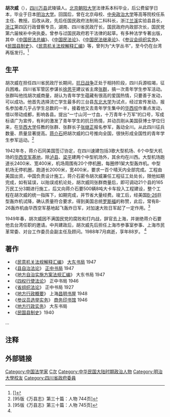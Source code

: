{{Infobox_officeholder
| name =  胡次威
| Sex = 男
| Native place = [[四川省|四川省]][[万县市|万县市]]
| now =
| period =
| party = {{kmt|22px}}
| date of birth = 1900年
| place of birth = {{QIN}}[[万县|万县]]
| date of death = 1988年
| place of death = {{PRC}}[[上海市|上海市]]
| educate =
*北京朝阳大学毕业 1923
*日本明治大学毕业 }}
'''胡次威'''（{{bd|1900年||1988年|}}），[[四川|四川]][[万县|万县]]武陵镇人。[[北京朝阳大学|北京朝阳大学]]法律系本科毕业，后公费留学日本，毕业于日本[[明治大学|明治大学]]。回国后，曾在北京母校、[[中央政治大学|中央政治大学]]等高等院校任系主任、教授。后改从政，先后任国民政府法制局二科科长，浙江[[兰溪|兰溪]]实验县县长，[[浙江|浙江]]第四区行政督察专员，湖南、四川省民政厅长，国民政府内政部次长，国民党第六届候补中央执委。曾参与过国民政府若干法律的起草。有多种法学专著出版，其中《[[中国民法总编|中国民法总编]]》、《[[中国民法论|中国民法论]]》、《[[中国民法继承论|中国民法继承论]]》、《[[参议会组织实务|参议会组织实务]]》、《[[民国县制史|民国县制史]]》、《[[民意机关法规解释汇编|民意机关法规解释汇编]]》等，曾列为“大学丛书”，至今仍在台湾再版发行。<ref>[{{Cite book | author = 万县志编撰委员会 | title = 万县志 | location = 四川 | publisher = 四川辞书出版社 | date = 1995年9月 |isbn= 7-80543-418-6}}]</ref>

== 生平 ==
胡次威在担任四川省民政厅长期间，[[抗日战争|抗日战争]]正处于相持阶段，四川兵源枯竭，征兵困难。四川省军管区参谋长[[徐思平|徐思平]]建议省主席[[张群|张群]]，搞一次青年学生参军活动。张群叫他找胡次威商量，胡认为青年学生蕴藏有很高的爱国热情，只要善于发动，可以成功。他首先选择流亡学生最多的三台县[[东北大学|东北大学]]为试点，经过宣传发动，报名参加者几乎占学生总数的一半，接着他又去青年学生集中的[[华西坝|华西坝]]作重点发动，借以带动成都，影响各县。提出“一寸山河一寸血，十万青年十万军”的口号，写成标语广为宣传，有利的激发了青年学生的抗日热情，并动员刚从美国获博士学位归来，在[[华西大学|华西大学]]任教的张群、张群长子[[张继正|张继正]]报名参军，轰动全川。从此四川征兵数量、质量显著提高。[[蒋介石|蒋介石]]把胡次威的口号推向全国，很快形成全国性的青年学生参军运动。<ref>[95版《万县志》第三十篇：人物 744页]</ref>

1942年冬，蒋介石同美国签订协定，在四川速建包括3歌大型机场、6个中型大机场的[[华西空军基地|华西空军基地]]，除[[泸县|泸县]]、[[梁平|梁平]]建两个中型机场外，其余均在川西。大型机场跑道长2400米、宽400米，机场周围有20个停机圈，每圈停1架大型轰炸机。中型机场无停机圈，跑道长2000米，宽400米，要求一百个晴天内全部完成。工程由美国出资，中国负责设计施工，蒋介石密令胡次威兼任工程征工处处长，限他如期完成，如有延误，以贻误戎机论处，胡次威同张群商量后，即可调动21个县的165万民工分3期进行施工，后又向蒋介石要500辆8吨大卡车投入工程建设，整个工程在胡次威的统一指挥下，如期完成，并节省大量经费。竣工后，经美国[[B-26|B-26]]巨型轰炸机试降，确认质量符合要求，得到美国总统[[罗斯福|罗斯福]]的称赞，此后，常有B-26轰炸机由华西空军基地起飞轰炸日军，对加速大败日军起了一定作用。<ref name="95版《万县志》第三十篇：人物 745页">[95版《万县志》第三十篇：人物 745页]</ref>

1949年春，胡次威因不满国民党的腐败和打内战，辞官去上海，并谢绝蒋介石要他去台湾任职的邀请。中共建政后，胡次威先后担任上海市参事室参事、上海市民革常委、对台工作委员会副主任及顾问。1988年7月病逝，享年88岁。 <ref name="95版《万县志》第三十篇：人物 745页"/>

== 著作 ==
* 《[[民意机关法规解释汇编|民意机关法规解释汇编]]》 [[大东书局|大东书局]] 1947
* 《[[县自治法论|县自治法论]]》 [[正中书局|正中书局]] 1947
* 《[[地方自治实施方案法规汇编|地方自治实施方案法规汇编]]》 大东书局 1947
* 《[[四权行使法论|四权行使法论]]》 正中书局 1946
* 《[[省组织法论|省组织法论]]》 正中书局 1927
* 《[[地方行政概要|地方行政概要]]》 上海[[昌明书屋|昌明书屋]] 1948
* 《[[参议员选举实务|参议员选举实务]]》 [[商务印书馆|商务印书馆]] 1946
* 《[[地方行政实务|地方行政实务]]》 大东书局
* 《[[民国县制史|民国县制史]]》1940
...

== 注释 ==
<references/>

== 外部链接 ==

{{DEFAULTSORT:H}}
[[Category:中国法学家|Category:中国法学家]]
[[Category:胡姓|C次]]
[[Category:中华民国大陆时期政治人物|Category:中华民国大陆时期政治人物]]
[[Category:明治大學校友|Category:明治大學校友]]
[[Category:四川省政府委員|Category:四川省政府委員]]